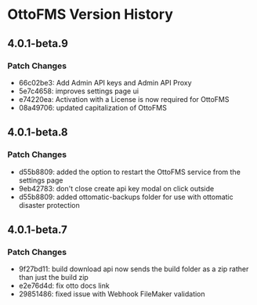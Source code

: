 # OttoFMS Version History

## 4.0.1-beta.9

### Patch Changes

- 66c02be3: Add Admin API keys and Admin API Proxy
- 5e7c4658: improves settings page ui
- e74220ea: Activation with a License is now required for OttoFMS
- 08a49706: updated capitalization of OttoFMS

## 4.0.1-beta.8

### Patch Changes

- d55b8809: added the option to restart the OttoFMS service from the settings page
- 9eb42783: don't close create api key modal on click outside
- d55b8809: added ottomatic-backups folder for use with ottomatic disaster protection

## 4.0.1-beta.7

### Patch Changes

- 9f27bd11: build download api now sends the build folder as a zip rather than just the build zip
- e2e76d4d: fix otto docs link
- 29851486: fixed issue with Webhook FileMaker validation
